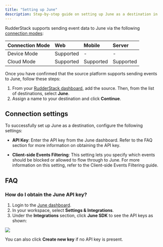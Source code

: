 ```yaml
---
title: "Setting up June"
description: Step-by-step guide on setting up June as a destination in RudderStack.
---
```


RudderStack supports sending event data to June via the following <a href="https://rudderstack.com/docs/rudderstack-cloud/rudderstack-connection-modes/">connection modes</a>:

| **Connection Mode** | **Web**           | **Mobile** | **Server** |
| :------------------ | :------------ | :----- | :----- |
| Device Mode     | Supported |- | - |
| Cloud Mode    | Supported | Supported  | Supported  |

Once you have confirmed that the source platform supports sending events to June, follow these steps:

1. From your [RudderStack dashboard](https://app.rudderstack.com/), add the source. Then, from the list of destinations, select **June**.
2. Assign a name to your destination and click **Continue**.

## Connection settings

To successfully set up June as a destination, configure the following settings:

- **API Key**: Enter the API key from the June dashboard. Refer to the <Link to="#faq">FAQ</Link> section for more information on obtaining the API key. 

- **Client-side Events Filtering**: This setting lets you specify which events should be blocked or allowed to flow through to June. For more information on this setting, refer to the <Link to="/sources/sdks/event-filtering/">Client-side Events Filtering</Link> guide.
    

## FAQ

### How do I obtain the June API key?

1. Login to the [June dashboard](https://www.june.so/).
2. In your workspace, select **Settings & Integrations**.
3. Under the **Integrations** section, click **June SDK** to see the API keys as shown:

<img src="../../../assets/event-stream-destinations/june-dashboard.png" />

You can also click **Create new key** if no API key is present.
